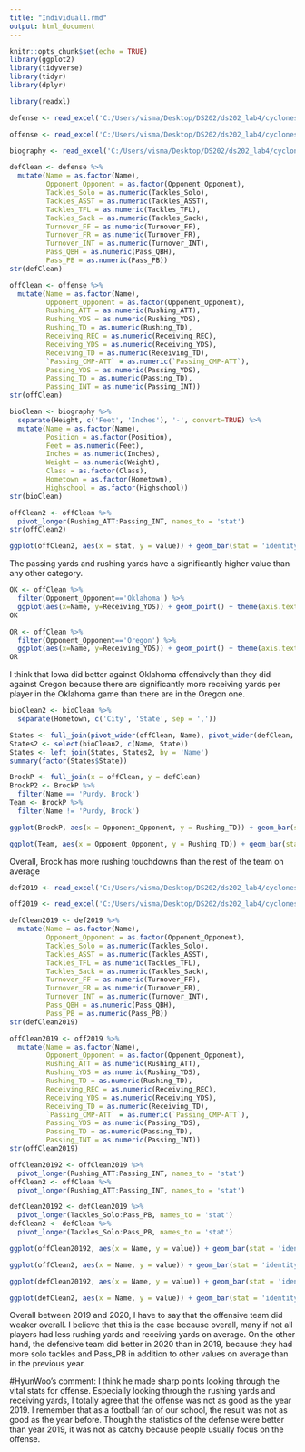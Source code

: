 ```yaml
---
title: "Individual1.rmd"
output: html_document
---
```


```r
knitr::opts_chunk$set(echo = TRUE)
library(ggplot2)
library(tidyverse)
library(tidyr)
library(dplyr)
```

```r
library(readxl)

defense <- read_excel('C:/Users/visma/Desktop/DS202/ds202_lab4/cyclonesFootball2020.xlsx', sheet='Defensive')

offense <- read_excel('C:/Users/visma/Desktop/DS202/ds202_lab4/cyclonesFootball2020.xlsx', sheet='Offensive')

biography <- read_excel('C:/Users/visma/Desktop/DS202/ds202_lab4/cyclonesFootball2020.xlsx', sheet='Biography')
```

```r
defClean <- defense %>%
  mutate(Name = as.factor(Name),
         Opponent_Opponent = as.factor(Opponent_Opponent),
         Tackles_Solo = as.numeric(Tackles_Solo),
         Tackles_ASST = as.numeric(Tackles_ASST),
         Tackles_TFL = as.numeric(Tackles_TFL),
         Tackles_Sack = as.numeric(Tackles_Sack),
         Turnover_FF = as.numeric(Turnover_FF),
         Turnover_FR = as.numeric(Turnover_FR),
         Turnover_INT = as.numeric(Turnover_INT),
         Pass_QBH = as.numeric(Pass_QBH),
         Pass_PB = as.numeric(Pass_PB))
str(defClean)
```

```r
offClean <- offense %>%
  mutate(Name = as.factor(Name),
         Opponent_Opponent = as.factor(Opponent_Opponent),
         Rushing_ATT = as.numeric(Rushing_ATT),
         Rushing_YDS = as.numeric(Rushing_YDS),
         Rushing_TD = as.numeric(Rushing_TD),
         Receiving_REC = as.numeric(Receiving_REC),
         Receiving_YDS = as.numeric(Receiving_YDS),
         Receiving_TD = as.numeric(Receiving_TD),
         `Passing_CMP-ATT` = as.numeric(`Passing_CMP-ATT`),
         Passing_YDS = as.numeric(Passing_YDS),
         Passing_TD = as.numeric(Passing_TD),
         Passing_INT = as.numeric(Passing_INT))
str(offClean)
```

```r
bioClean <- biography %>%
  separate(Height, c('Feet', 'Inches'), '-', convert=TRUE) %>%
  mutate(Name = as.factor(Name),
         Position = as.factor(Position),
         Feet = as.numeric(Feet),
         Inches = as.numeric(Inches),
         Weight = as.numeric(Weight),
         Class = as.factor(Class),
         Hometown = as.factor(Hometown),
         Highschool = as.factor(Highschool))
str(bioClean)
```

```r
offClean2 <- offClean %>%
  pivot_longer(Rushing_ATT:Passing_INT, names_to = 'stat')
str(offClean2)
```

```r
ggplot(offClean2, aes(x = stat, y = value)) + geom_bar(stat = 'identity')
```

The passing yards and rushing yards have a significantly higher value than any other category.


```r
OK <- offClean %>%
  filter(Opponent_Opponent=='Oklahoma') %>%
  ggplot(aes(x=Name, y=Receiving_YDS)) + geom_point() + theme(axis.text.x = element_text(angle=90))
OK

OR <- offClean %>%
  filter(Opponent_Opponent=='Oregon') %>%
  ggplot(aes(x=Name, y=Receiving_YDS)) + geom_point() + theme(axis.text.x = element_text(angle=90))
OR
```
I think that Iowa did better against Oklahoma offensively than they did against Oregon because there are significantly more receiving yards per player in the Oklahoma game than there are in the Oregon one.


```r
bioClean2 <- bioClean %>%
  separate(Hometown, c('City', 'State', sep = ','))

States <- full_join(pivot_wider(offClean, Name), pivot_wider(defClean, Name))
States2 <- select(bioClean2, c(Name, State))
States <- left_join(States, States2, by = 'Name')
summary(factor(States$State))
```

```r
BrockP <- full_join(x = offClean, y = defClean)
BrockP2 <- BrockP %>%
  filter(Name == 'Purdy, Brock')
Team <- BrockP %>%
  filter(Name != 'Purdy, Brock')

ggplot(BrockP, aes(x = Opponent_Opponent, y = Rushing_TD)) + geom_bar(stat = 'identity')

ggplot(Team, aes(x = Opponent_Opponent, y = Rushing_TD)) + geom_bar(stat = 'identity')
```

Overall, Brock has more rushing touchdowns than the rest of the team on average


```r
def2019 <- read_excel('C:/Users/visma/Desktop/DS202/ds202_lab4/cyclonesFootball2019.xlsx', sheet='Defensive')

off2019 <- read_excel('C:/Users/visma/Desktop/DS202/ds202_lab4/cyclonesFootball2019.xlsx', sheet='Offensive')
```


```r
defClean2019 <- def2019 %>%
  mutate(Name = as.factor(Name),
         Opponent_Opponent = as.factor(Opponent_Opponent),
         Tackles_Solo = as.numeric(Tackles_Solo),
         Tackles_ASST = as.numeric(Tackles_ASST),
         Tackles_TFL = as.numeric(Tackles_TFL),
         Tackles_Sack = as.numeric(Tackles_Sack),
         Turnover_FF = as.numeric(Turnover_FF),
         Turnover_FR = as.numeric(Turnover_FR),
         Turnover_INT = as.numeric(Turnover_INT),
         Pass_QBH = as.numeric(Pass_QBH),
         Pass_PB = as.numeric(Pass_PB))
str(defClean2019)

offClean2019 <- off2019 %>%
  mutate(Name = as.factor(Name),
         Opponent_Opponent = as.factor(Opponent_Opponent),
         Rushing_ATT = as.numeric(Rushing_ATT),
         Rushing_YDS = as.numeric(Rushing_YDS),
         Rushing_TD = as.numeric(Rushing_TD),
         Receiving_REC = as.numeric(Receiving_REC),
         Receiving_YDS = as.numeric(Receiving_YDS),
         Receiving_TD = as.numeric(Receiving_TD),
         `Passing_CMP-ATT` = as.numeric(`Passing_CMP-ATT`),
         Passing_YDS = as.numeric(Passing_YDS),
         Passing_TD = as.numeric(Passing_TD),
         Passing_INT = as.numeric(Passing_INT))
str(offClean2019)
```

```r
offClean20192 <- offClean2019 %>%
  pivot_longer(Rushing_ATT:Passing_INT, names_to = 'stat')
offClean2 <- offClean %>%
  pivot_longer(Rushing_ATT:Passing_INT, names_to = 'stat')

defClean20192 <- defClean2019 %>%
  pivot_longer(Tackles_Solo:Pass_PB, names_to = 'stat')
defClean2 <- defClean %>%
  pivot_longer(Tackles_Solo:Pass_PB, names_to = 'stat')

ggplot(offClean20192, aes(x = Name, y = value)) + geom_bar(stat = 'identity') + theme(axis.text.x = element_text(angle = 90))

ggplot(offClean2, aes(x = Name, y = value)) + geom_bar(stat = 'identity') + theme(axis.text.x = element_text(angle = 90))

ggplot(defClean20192, aes(x = Name, y = value)) + geom_bar(stat = 'identity') + theme(axis.text.x = element_text(angle = 90))

ggplot(defClean2, aes(x = Name, y = value)) + geom_bar(stat = 'identity') + theme(axis.text.x = element_text(angle = 90))
```

Overall between 2019 and 2020, I have to say that the offensive team did weaker overall. I believe that this is the case because overall, many if not all players had less rushing yards and receiving yards on average. On the other hand, the defensive team did better in 2020 than in 2019, because they had more solo tackles and Pass_PB in addition to other values on average than in the previous year.

#HyunWoo's comment: I think he made sharp points looking through the vital stats for offense. Especially looking through the rushing yards and receiving yards, I totally agree that the offense was not as good as the year 2019. I remember that as a football fan of our school, the result was not as good as the year before. Though the statistics of the defense were better than year 2019, it was not as catchy because people usually focus on the offense.  